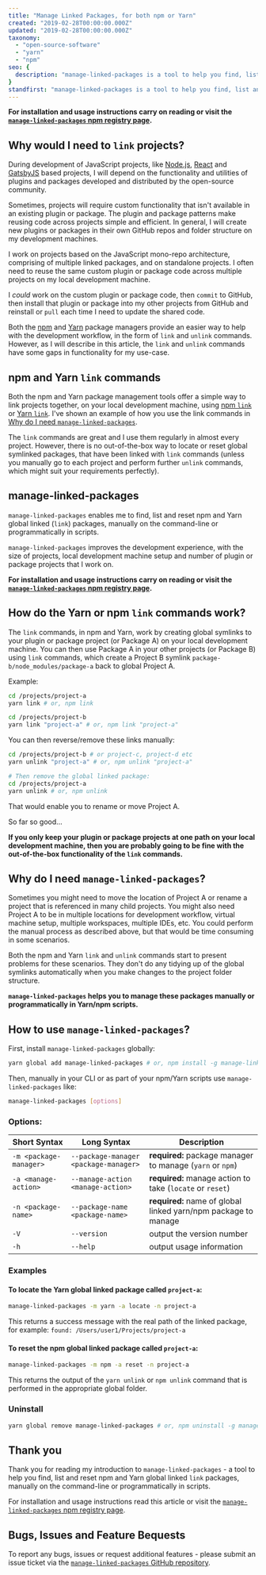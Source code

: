 ```yaml
---
title: "Manage Linked Packages, for both npm or Yarn"
created: "2019-02-28T00:00:00.000Z"
updated: "2019-02-28T00:00:00.000Z"
taxonomy:
  - "open-source-software"
  - "yarn"
  - "npm"
seo: {
  description: "manage-linked-packages is a tool to help you find, list and reset npm and Yarn global linked packages, manually on the command-line or programmatically in scripts."
}
standfirst: "manage-linked-packages is a tool to help you find, list and reset npm and Yarn global linked packages, manually on the command-line or programmatically in scripts."
---
```


**For installation and usage instructions carry on reading or visit the [`manage-linked-packages` npm registry page](https://www.npmjs.com/package/manage-linked-packages).**

## Why would I need to `link` projects?

During development of JavaScript projects, like [Node.js](https://nodejs.org), [React](https://reactjs.org) and [GatsbyJS](https://gatsbyjs.org) based projects, I will depend on the functionality and utilities of plugins and packages developed and distributed by the open-source community.

Sometimes, projects will require custom functionality that isn't available in an existing plugin or package. The plugin and package patterns make reusing code across projects simple and efficient. In general, I will create new plugins or packages in their own GitHub repos and folder structure on my development machines.

I work on projects based on the JavaScript mono-repo architecture, comprising of multiple linked packages, and on standalone projects. I often need to reuse the same custom plugin or package code across multiple projects on my local development machine.

I _could_ work on the custom plugin or package code, then `commit` to GitHub, then install that plugin or package into my other projects from GitHub and reinstall or `pull` each time I need to update the shared code.

Both the [npm](https://npmjs.com) and [Yarn](https://yarnpkg.com) package managers provide an easier way to help with the development workflow, in the form of `link` and `unlink` commands. However, as I will describe in this article, the `link` and `unlink` commands have some gaps in functionality for my use-case.

## npm and Yarn `link` commands

Both the npm and Yarn package management tools offer a simple way to link projects together, on your local development machine, using [npm `link`](https://docs.npmjs.com/cli/link.html) or [Yarn `link`](https://yarnpkg.com/lang/en/docs/cli/link). I've shown an example of how you use the link commands in [Why do I need `manage-linked-packages`](#why-do-I-need-manage-linked-packages).

The `link` commands are great and I use them regularly in almost every project. However, there is no out-of-the-box way to locate or reset global symlinked packages, that have been linked with `link` commands (unless you manually go to each project and perform further `unlink` commands, which might suit your requirements perfectly).

## manage-linked-packages

`manage-linked-packages` enables me to find, list and reset npm and Yarn global linked (`link`) packages, manually on the command-line or programmatically in scripts.

`manage-linked-packages` improves the development experience, with the size of projects, local development machine setup and number of plugin or package projects that I work on.

**For installation and usage instructions carry on reading or visit the [`manage-linked-packages` npm registry page](https://www.npmjs.com/package/manage-linked-packages).**

## How do the Yarn or npm `link` commands work?

The `link` commands, in npm and Yarn, work by creating global symlinks to your plugin or package project (or Package A) on your local development machine. You can then use Package A in your other projects (or Package B) using `link` commands, which create a Project B symlink `package-b/node_modules/package-a` back to global Project A.

Example:

```bash
cd /projects/project-a
yarn link # or, npm link

cd /projects/project-b
yarn link "project-a" # or, npm link "project-a"
```

You can then reverse/remove these links manually:

```bash
cd /projects/project-b # or project-c, project-d etc
yarn unlink "project-a" # or, npm unlink "project-a"

# Then remove the global linked package:
cd /projects/project-a
yarn unlink # or, npm unlink
```

That would enable you to rename or move Project A.

So far so good...

**If you only keep your plugin or package projects at one path on your local development machine, then you are probably going to be fine with the out-of-the-box functionality of the `link` commands.**

## Why do I need `manage-linked-packages`?

Sometimes you might need to move the location of Project A or rename a project that is referenced in many child projects. You might also need Project A to be in multiple locations for development workflow, virtual machine setup, multiple workspaces, multiple IDEs, etc. You could perform the manual process as described above, but that would be time consuming in some scenarios.

Both the npm and Yarn `link` and `unlink` commands start to present problems for these scenarios. They don't do any tidying up of the global symlinks automatically when you make changes to the project folder structure.

**`manage-linked-packages` helps you to manage these packages manually or programmatically in Yarn/npm scripts.**

## How to use `manage-linked-packages`?

First, install `manage-linked-packages` globally:

```bash
yarn global add manage-linked-packages # or, npm install -g manage-linked-packages
```

Then, manually in your CLI or as part of your npm/Yarn scripts use `manage-linked-packages` like:

```bash
manage-linked-packages [options]
```

### Options:

| Short Syntax            | Long Syntax                           | Description                                                     |
| ----------------------- | ------------------------------------- | --------------------------------------------------------------- |
| `-m <package-manager>`  | `--package-manager <package-manager>` | **required:** package manager to manage (`yarn` or `npm`)       |
| `-a <manage-action>`    | `--manage-action <manage-action>`     | **required:** manage action to take (`locate` or `reset`)       |
| `-n <package-name>`     | `--package-name <package-name>`       | **required:** name of global linked yarn/npm package to manage  |
| `-V`                    | `--version`                           | output the version number                                       |
| `-h`                    | `--help`                              | output usage information                                       |

### Examples

#### To locate the Yarn global linked package called `project-a`:

```bash
manage-linked-packages -m yarn -a locate -n project-a
```

This returns a success message with the real path of the linked package, for example:
`found: /Users/user1/Projects/project-a`

#### To reset the npm global linked package called `project-a`:

```bash
manage-linked-packages -m npm -a reset -n project-a
```

This returns the output of the `yarn unlink` or `npm unlink` command that is performed in the appropriate global folder.

### Uninstall

```bash
yarn global remove manage-linked-packages # or, npm uninstall -g manage-linked-packages
```

## Thank you

Thank you for reading my introduction to `manage-linked-packages` - a tool to help you find, list and reset npm and Yarn global linked `link` packages, manually on the command-line or programmatically in scripts.

For installation and usage instructions read this article or visit the [`manage-linked-packages` npm registry page](https://www.npmjs.com/package/manage-linked-packages).

## Bugs, Issues and Feature Bequests

To report any bugs, issues or request additional features - please submit an issue ticket via the [`manage-linked-packages` GitHub repository](https://github.com/dominicfallows/manage-linked-packages/issues).
